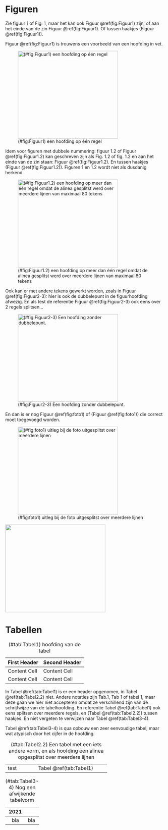 # Figuren

Zie figuur 1 of Fig. 1, maar het kan ook Figuur \@ref(fig:Figuur1) zijn, of aan het einde van de
zin Figuur \@ref(fig:Figuur1).  Of tussen haakjes (Figuur \@ref(fig:Figuur1)).

Figuur \@ref(fig:Figuur1) is trouwens een voorbeeld van een hoofding in vet.


![(#fig:Figuur1) een hoofding op één regel](./path/naar/image1.png){width="3.3in" height="2.9in"}

Idem voor figuren met dubbele nummering: figuur 1.2 of Figuur \@ref(fig:Figuur1.2) kan
geschreven zijn als Fig. 1.2 of fig. 1.2 en aan het einde van de zin staan:
Figuur \@ref(fig:Figuur1.2).  En tussen haakjes (Figuur \@ref(fig:Figuur1.2)).  Figuren 1 en 1.2 wordt niet als
dusdanig herkend.


![(#fig:Figuur1.2) een hoofding op meer dan één regel omdat de alinea gesplitst
werd over meerdere lijnen van maximaal 80 tekens](./path/naar/image2.png){width="3.3in" height="2.9in"}

Ook kan er met andere tekens gewerkt worden, zoals in Figuur \@ref(fig:Figuur2-3): hier is ook
de dubbelepunt in de figuurhoofding afwezig.  En als test de referentie Figuur
\@ref(fig:Figuur2-3) ook eens over 2 regels splitsen...

![(#fig:Figuur2-3) Een hoofding zonder dubbelepunt.](./path/naar/image3.png){width="3.3in" height="2.9in"}

En dan is er nog Figuur \@ref(fig:foto1) of (Figuur \@ref(fig:foto1)) die correct moet toegevoegd worden.

  ![(#fig:foto1) uitleg bij de foto
uitgesplitst over meerdere lijnen](./media/image1.jpg){width="3.3in" height="2.9in"}

![](./path/naar/fig/without/heading.png){width="3.3in" height="2.9in"}


# Tabellen


Table: (#tab:Tabel1) hoofding van de tabel

First Header  | Second Header
  ----------- | -------------
Content Cell  | Content Cell
Content Cell  | Content Cell


In Tabel \@ref(tab:Tabel1) is er een header opgenomen, in Tabel \@ref(tab:Tabel2.2) niet. Andere notaties zijn
Tab.1, Tab 1 of tabel 1, maar deze gaan we hier niet accepteren omdat ze
verschillend zijn van de schrijfwijze van de tabelhoofding.  En referentie Tabel
\@ref(tab:Tabel1) ook eens splitsen over meerdere regels, en (Tabel \@ref(tab:Tabel2.2)) tussen haakjes. En
niet vergeten te verwijzen naar Tabel \@ref(tab:Tabel3-4).

Tabel \@ref(tab:Tabel3-4) is qua opbouw een zeer eenvoudige tabel, maar wat atypisch door het
cijfer in de hoofding.

Table: (#tab:Tabel2.2) Een tabel met een iets andere vorm, en als hoofding een alinea
opgesplitst over meerdere lijnen

+-------------+---------------+
| test        | Tabel \@ref(tab:Tabel1)       |
+-------------+---------------+

Table: (#tab:Tabel3-4) Nog een afwijkende tabelvorm

    2021  
  ------- ------
  bla     bla

